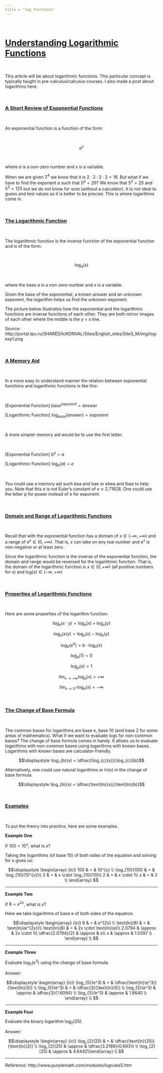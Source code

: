 ```yaml
---
title = "log_functions"
---
```


&nbsp;

# <u>Understanding Logarithmic Functions</u>

&nbsp;

This article will be about logarithmic functions. This particular concept is typically taught in pre-calculus/calculus courses. I also made a post about logarithms here.

&nbsp;

### <u>A Short Review of Exponential Functions</u>

&nbsp;

An exponential function is a function of the form:

&nbsp;

$$\displaystyle a^{x}$$

&nbsp;

where $a$ is a non-zero number and $x$ is a variable.

When we are given $2^4$ we know that it is $2 \cdot 2 \cdot 2 \cdot 2 = 16$. But what if we have to find the exponent $a$ such that $5^a = 26$? We know that $5^2 =25$ and $5^3 = 125$ but we do not know for sure (without a calculator). It is not ideal to guess and test values as it is better to be precise. This is where logarithms come in.

&nbsp;

### <u>The Logarithmic Function</u>

&nbsp;

The logarithmic function is the inverse function of the exponential function and is of the form:

&nbsp;

$$\displaystyle \log_a (x)$$

&nbsp;

where the base $a$ is a non-zero number and $x$ is a variable.

Given the base of the exponential, a known answer and an unknown exponent, the logarithm helps us find the unknown exponent.

The picture below illustrates how the exponential and the logarithmic functions are inverse functions of each other. They are both mirror images of each other where the middle is the y = x line.


Source: http://portal.tpu.ru/SHARED/k/KONVAL/Sites/English_sites/Site3_M/img/log-exp1.png

&nbsp;

### <u>A Memory Aid</u>

&nbsp;

In a more easy to understand manner the relation between exponential functions and logarithmic functions is like this:

&nbsp;

[Exponential Function] $base^{exponent} = answer$

[Logarithmic Function] $\log_{base}(answer) = exponent$

&nbsp;

A more simpler memory aid would be to use the first letter:

&nbsp;

[Exponential Function] $b^{e} = a$

[Logarithmic Function] $\log_{b}(a) = e$

&nbsp;

You could use a memory aid such bea and bae or ebea and lbae to help you. Note that this e is not Euler's constant of $e \approx 2.71828$. One could use the letter p for power instead of e for exponent.

&nbsp;

### <u>Domain and Range of Logarithmic Functions</u>

&nbsp;

Recall that with the exponential function has a domain of $x \in (-\infty, +\infty)$ and a range of $\text{e}^{x} \in (0, +\infty)$. That is, $x$ can take on any real number and $\text{e}^{x}$ is non-negative or at least zero.

Since the logarithmic function is the inverse of the exponential function, the domain and range would be reversed for the logarithmic function. That is, the domain of the logarithmic function is $x \in (0, +\infty)$ (all positive numbers for $x$) and $\text{log}(x) \in (- \infty, +\infty)$

&nbsp;

### <u>Properties of Logarithmic Functions</u>

&nbsp;

Here are some properties of the logarithm function:

$$\displaystyle \log_{a}(x \cdot y) = \log_{a}(x) + \log_{a}(y)$$

$$\displaystyle \log_{a}(x / y) = \log_{a}(x) - \log_{a}(y)$$

$$\displaystyle \log_{a}(x^{b}) = b \cdot \log_{a}(x)$$

$$\displaystyle \log_{a}(1) = 0$$

$$\displaystyle \log_{a}(a) = 1$$

$$\displaystyle \lim_{x \rightarrow +\infty} \log_{a}(x) = +\infty$$

$$\displaystyle \lim_{x \rightarrow 0^{+}} \log_{a}(x) = -\infty$$

&nbsp;

### <u>The Change of Base Formula</u>

&nbsp;

The common bases for logarithms are base e, base 10 (and base 2 for some areas of mathematics). What if we want to evaluate logs for non-common bases? The change of base formula comes in handy. It allows us to evaluate logarithms with non-common bases using logarithms with known bases. Logarithms with known bases are calculator-friendly.

$$\displaystyle \log_{b}(x) = \dfrac{\log_{c}(x)}{\log_{c}(b)}$$

Alternatively, one could use natural logarithms or ln(x) in the change of base formula.

$$\displaystyle \log_{b}(x) = \dfrac{\text{ln}(x)}{\text{ln}(b)}$$

&nbsp;

### <u>Examples</u>

&nbsp;

To put the theory into practice, here are some examples.

**Example One**

If $100 = 10^{x}$, what is $x$?

Taking the logarithms (of base 10) of both sides of the equation and solving for $x$ gives us:

$$\displaystyle \begin{array} {lcl} 100 & = & 10^{x} \\ \log_{10}(100) & = & \log_{10}(10^{x})\\ 2 & = & x \cdot \log_{10}(10)\\ 2 & = & x \cdot 1\\ x & = & 2 \\ \end{array} $$

---

**Example Two**

If $8 = e^{2x}$, what is $x$?

Here we take logarithms of base e of both sides of the equation.

$$\displaystyle \begin{array} {lcl} 8 & = & e^{2x} \\ \text{ln}(8) & = & \text{ln}(e^{2x})\\ \text{ln}(8) & = & 2x \cdot \text{ln}(e)\\ 2.0794 & \approx & 2x \cdot 1\\ \dfrac{2.0794}{2} & \approx & x\\ x & \approx & 1.0397 \\ \end{array} \\ $$

---

**Example Three**

Evaluate $\text{log}_{5}(e^3)$ using the change of base formula.

Answer:

$$\displaystyle \begin{array} {lcl} \log_{5}(e^3) & = & \dfrac{\text{ln}(e^3)}{\text{ln}(5)} \\ \log_{5}(e^3) & = & \dfrac{3}{\text{ln}(5)} \\ \log_{5}(e^3) & \approx & \dfrac{3}{1.6094} \\ \log_{5}(e^3) & \approx & 1.8640 \\ \end{array} \\ $$

---

**Example Four**

Evaluate the binary logarithm $\log_{2}(25)$.

Answer:

$$\displaystyle \begin{array} {lcl} \log_{2}(25) & = & \dfrac{\text{ln}(25)}{\text{ln}(2)} \\ \log_{2}(25) & \approx & \dfrac{3.2189}{0.6931} \\ \log_{2}(25) & \approx & 4.6442\\\end{array} \\ $$

---

Reference: http://www.purplemath.com/modules/logrules5.htm